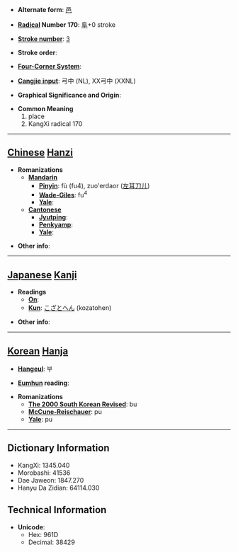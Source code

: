 * '''Alternate form''': [[邑]]

* '''[[Wiktionary:Chinese radical index| Radical]] Number 170''': [[Wiktionary:Chinese radical index 阜|阜]]+0 stroke

* '''[[Wiktionary:Chinese total strokes index|Stroke number]]''': [[Wiktionary:Chinese total strokes index 3|3]]

* '''Stroke order''': 

* '''[[Wiktionary:Chinese four corner index|Four-Corner System]]''': 

* '''[[Wiktionary:Chinese Cangjie index|Cangjie input]]''': 弓中 (NL), XX弓中 (XXNL)

* '''Graphical Significance and Origin''': 

* '''Common Meaning'''
*#place
*# KangXi radical 170


----

== [[Chinese]] [[Hanzi]] ==

* '''Romanizations'''
** '''[[Mandarin]]'''
*** '''[[Pinyin]]''': fù (fu4), zuo'erdaor ([[左耳刀儿]])
*** '''[[Wade-Giles]]''': fu<sup>4</sup>
*** '''[[Yale]]''': 
** '''[[Cantonese]]'''
*** '''[[Jyutping]]''':
*** '''[[Penkyamp]]''': 
*** '''[[Yale]]''': 

* '''Other info''': 

----

== [[Japanese]] [[Kanji]] ==

* '''Readings'''
** '''[[On]]''': 
** '''[[Kun]]''': [[こざとへん]] (kozatohen)

* '''Other info''':  

----

== [[Korean]] [[Hanja]] ==

* '''[[Hangeul]]''': 부

* '''[[Eumhun]] reading''': 

* '''Romanizations'''
** '''[[The 2000 South Korean Revised Romanization|The 2000 South Korean Revised]]''': bu
** '''[[McCune-Reischauer]]''': pu
** '''[[Yale]]''': pu

----

== Dictionary Information ==

* KangXi: 1345.040
* Morobashi: 41536
* Dae Jaweon: 1847.270
* Hanyu Da Zidian: 64114.030

== Technical Information ==

* '''Unicode''':
** Hex: 961D
** Decimal: 38429